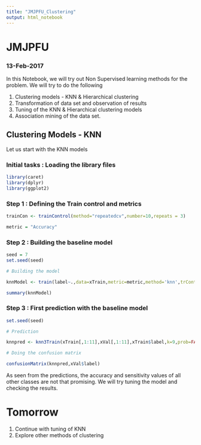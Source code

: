 ```yaml
---
title: "JMJPFU_Clustering"
output: html_notebook
---
```


# JMJPFU
### 13-Feb-2017

In this Notebook, we will try out Non Supervised learning methods for the problem. We will try to do the following

1. Clustering models - KNN & Hierarchical clustering
2. Transformation of data set and observation of results
3. Tuning of the KNN & Hierarchical clustering models 
4. Association mining of the data set.


## Clustering Models - KNN

Let us start with the KNN models


### Initial tasks : Loading the library files

```r
library(caret)
library(dplyr)
library(ggplot2)
```

### Step 1 : Defining the Train control and metrics

```r
trainCon <- trainControl(method="repeatedcv",number=10,repeats = 3)

metric = "Accuracy"
```

### Step 2 : Building the baseline model

```r
seed = 7
set.seed(seed)

# Building the model

knnModel <- train(label~.,data=xTrain,metric=metric,method='knn',trControl=trainCon)

summary(knnModel)

```

### Step 3 : First prediction with the baseline model

```r
set.seed(seed)

# Prediction

knnpred <- knn3Train(xTrain[,1:11],xVal[,1:11],xTrain$label,k=9,prob=FALSE) # K=9 is an arbitary K which was used

# Doing the confusion matrix

confusionMatrix(knnpred,xVal$label)
```

As seen from the predictions, the accuracy and sensitivity values of all other classes are not that promising. We will try tuning the model and checking the results.

# Tomorrow

1. Continue with tuning of KNN
2. Explore other methods of clustering